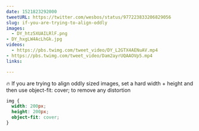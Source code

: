 ```yaml
---
date: 1521823292000
tweetURL: https://twitter.com/wesbos/status/977223833206829056
slug: if-you-are-trying-to-align-oddly
images:
  - DY_htz5XUAILRlF.png
- DY_hxgLW4AcLhGk.jpg
videos:
  - https://pbs.twimg.com/tweet_video/DY_L2GTX4AENuAV.mp4
- https://pbs.twimg.com/tweet_video/Dam2ayrUQAAOVp5.mp4
links:

---
```

🔥 If you are trying to align oddly sized images, set a hard width + height and then use object-fit: cover; to remove any distortion

```css
img {
  width: 200px;
  height: 200px;
  object-fit: cover;
}
```
